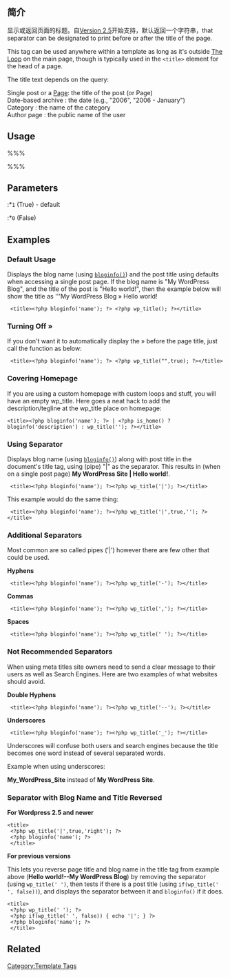 == 简介 ==

显示或返回页面的标题。自[[Version 2.5]]开始支持，默认返回一个字符串，that separator can be designated to print before or after the title of the page.

This tag can be used anywhere within a template as long as it's outside [[The Loop]] on the main page, though is typically used in the <tt>&lt;title&gt;</tt> element for the head of a page.

The title text depends on the query:

; Single post or a [[Pages|Page]]: the title of the post (or Page)
; Date-based archive : the date (e.g., "2006", "2006 - January")
; Category : the name of the category
; Author page : the public name of the user

== Usage ==

%%% <?php wp_title( $sep, $echo, $seplocation ); ?> %%%

== Parameters ==

{{Parameter|$sep|string|Text to display before or after of the post title (i.e. the separator).  By default (if sep is blank) then the &amp;raquo; (&raquo;) symbol will be placed before or after (specified by the '''seplocation''') the post title.|optional|&amp;raquo; (&raquo;)}}

{{Parameter|$echo|boolean|Echo the title (True) or return the title for use as a PHP string (False).|optional|True}}
:*<tt>1</tt> (True) - default 
:*<tt>0</tt> (False)

{{Parameter|$seplocation|string|Introduced with Version 2.5, this parameter defines the location of where the '''sep''' string prints in relation to the title of the post.  For all values except 'right', the '''sep''' value is placed in front of (to the left of) the post title.  If the value of seplocation is 'right' then the '''sep''' string will be appended after the post title.|optional}}

== Examples ==

=== Default Usage ===

Displays the blog name (using [[Template Tags/bloginfo|<tt>bloginfo()</tt>]]) and the post title using defaults when accessing a single post page.  If the blog name is "My WordPress Blog", and the title of the post is "Hello world!", then the example below will show the title as '''My WordPress Blog  &raquo; Hello world!
<pre> <title><?php bloginfo('name'); ?> <?php wp_title(); ?></title></pre>

=== Turning Off &raquo; ===

If you don't want it to automatically display the &raquo; before the page title, just call the function as below:

<pre> <title><?php bloginfo('name'); ?> <?php wp_title("",true); ?></title></pre>

=== Covering Homepage ===

If you are using a custom homepage with custom loops and stuff, you will have an empty wp_title. Here goes a neat hack to add the description/tegline at the wp_title place on homepage:

<pre><title><?php bloginfo('name'); ?> | <?php is_home() ? bloginfo('description') : wp_title(''); ?></title></pre>

=== Using Separator ===

Displays blog name (using [[Template Tags/bloginfo|<tt>bloginfo()</tt>]]) along with post title in the document's title tag, using (pipe) "|" as the separator. This results in (when on a single post page) '''My WordPress Site | Hello world!'''.

<pre> <title><?php bloginfo('name'); ?><?php wp_title('|'); ?></title></pre>

This example would do the same thing:
<pre> <title><?php bloginfo('name'); ?><?php wp_title('|',true,''); ?></title></pre>

=== Additional Separators ===
Most common are so called pipes ('|') however there are few other that could be used.

'''Hyphens'''
<pre> <title><?php bloginfo('name'); ?><?php wp_title('-'); ?></title></pre>

'''Commas'''
<pre> <title><?php bloginfo('name'); ?><?php wp_title(','); ?></title></pre>

'''Spaces''' 
<pre> <title><?php bloginfo('name'); ?><?php wp_title(' '); ?></title></pre>

=== Not Recommended Separators ===
When using meta titles site owners need to send a clear message to their users as well as Search Engines. Here are two examples of what websites should avoid.

'''Double Hyphens'''
<pre> <title><?php bloginfo('name'); ?><?php wp_title('--'); ?></title></pre>

'''Underscores''' 
<pre> <title><?php bloginfo('name'); ?><?php wp_title('_'); ?></title></pre>

Underscores will confuse both users and search engines because the title becomes one word instead of several separated words.

Example when using underscores:

'''My_WordPress_Site''' instead of '''My WordPress Site'''.

=== Separator with Blog Name and Title Reversed ===

'''For Wordpress 2.5 and newer'''
<pre><title>
 <?php wp_title('|',true,'right'); ?>
 <?php bloginfo('name'); ?>
 </title></pre>

'''For previous versions'''

This lets you reverse page title and blog name in the title tag from example above ('''Hello world!--My WordPress Blog''') by removing the separator (using <tt>wp_title(' ')</tt>, then tests if there is a post title (using <tt>if(wp_title(' ', false))</tt>), and displays the separator between it and <tt>bloginfo()</tt> if it does.

<pre><title>
 <?php wp_title(' '); ?>
 <?php if(wp_title(' ', false)) { echo '|'; } ?> 
 <?php bloginfo('name'); ?>
 </title></pre>

== Related ==

{{Tag Footer}}

[[Category:Template Tags]]